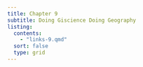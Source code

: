 ```yaml
---
title: Chapter 9
subtitle: Doing Giscience Doing Geography
listing:
  contents:
    - "links-9.qmd"
  sort: false
  type: grid
---
```


